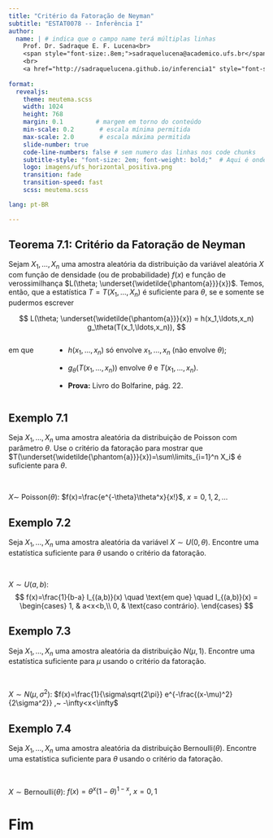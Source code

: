 ```yaml
---
title: "Critério da Fatoração de Neyman"
subtitle: "ESTAT0078 -- Inferência I"
author:
  name: | # indica que o campo name terá múltiplas linhas
    Prof. Dr. Sadraque E. F. Lucena<br>
    <span style="font-size:.8em;">sadraquelucena@academico.ufs.br</span>
    <br>
    <a href="http://sadraquelucena.github.io/inferencia1" style="font-size:.8em;">http://sadraquelucena.github.io/inferencia1</a>
  
format:
  revealjs:
    theme: meutema.scss
    width: 1024
    height: 768
    margin: 0.1         # margem em torno do conteúdo
    min-scale: 0.2       # escala mínima permitida
    max-scale: 2.0       # escala máxima permitida
    slide-number: true
    code-line-numbers: false # sem numero das linhas nos code chunks
    subtitle-style: "font-size: 2em; font-weight: bold;"  # Aqui é onde aumentamos o subtítulo
    logo: imagens/ufs_horizontal_positiva.png
    transition: fade
    transition-speed: fast
    scss: meutema.scss

lang: pt-BR

---
```


## Teorema 7.1: Critério da Fatoração de Neyman

Sejam $X_1, \ldots, X_n$ uma amostra aleatória da distribuição da variável aleatória $X$ com função de densidade (ou de probabilidade) $f(x)$ e função de verossimilhança $L(\theta; \underset{\widetilde{\phantom{a}}}{x})$. Temos, então, que a estatística $T = T(X_1, \ldots, X_n)$ é suficiente para $\theta$, se e somente se pudermos escrever
			
$$
  L(\theta; \underset{\widetilde{\phantom{a}}}{x}) = h(x_1,\ldots,x_n) g_\theta(T(x_1,\ldots,x_n)),
$$

:::: {.columns}

::: {.column width=15%}
em que
:::

::: {.column width=85%}

-   $h(x_1,\ldots,x_n)$ só envolve $x_1,\ldots,x_n$ (não envolve $\theta$);
-   $g_\theta(T(x_1,\ldots,x_n))$ envolve $\theta$ e $T(x_1,\ldots,x_n)$.
				
-   **Prova:** Livro do Bolfarine, pág. 22.
:::

::::


## Exemplo 7.1

Seja $X_1, \ldots, X_n$ uma amostra aleatória da distribuição de Poisson com parâmetro $\theta$. Use o critério da fatoração para mostrar que $T(\underset{\widetilde{\phantom{a}}}{x})=\sum\limits_{i=1}^n X_i$ é suficiente para $\theta$.

<br>

::: {.callout-note title="Lembrete"}

$X\sim$ Poisson($\theta$): $f(x)=\frac{e^{-\theta}\theta^x}{x!}$, $x=0,1,2,\ldots$
:::




## Exemplo 7.2
Seja $X_1, \ldots, X_n$ uma amostra aleatória da variável $X\sim U(0,\theta)$. Encontre uma estatística suficiente para $\theta$ usando o critério da fatoração.

<br>

::: {.callout-note title="Lembrete"}

$X\sim U(a,b)$:
$$
  f(x)=\frac{1}{b-a} I_{(a,b)}(x) \quad \text{em que} \quad I_{(a,b)}(x) = \begin{cases}
				1, & a<x<b,\\
				0, & \text{caso contrário}.
				\end{cases}
$$

:::




## Exemplo 7.3

Seja $X_1, \ldots, X_n$ uma amostra aleatória da distribuição $N(\mu,1)$. Encontre uma estatística suficiente para $\mu$ usando o critério da fatoração.

<br>

::: {.callout-note title="Lembrete"}

$X\sim N(\mu,\sigma^2)$: $f(x)=\frac{1}{\sigma\sqrt{2\pi}} e^{-\frac{(x-\mu)^2}{2\sigma^2}} ,~ -\infty<x<\infty$

:::




## Exemplo 7.4

Seja $X_1, \ldots, X_n$ uma amostra aleatória da distribuição Bernoulli$(\theta)$. Encontre uma estatística suficiente para $\theta$ usando o critério da fatoração.

<br>

::: {.callout-note title="Lembrete"}

$X\sim \text{Bernoulli}(\theta)$: $f(x)=\theta^x (1-\theta)^{1-x}, ~ x = 0,1$

:::




# Fim